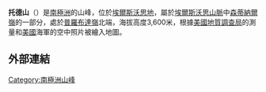 {{Unreferenced|time=2021-04-18T06:20:11+00:00}}
{{Infobox mountain
|name=托德山
|photo=
|photo_size=
|photo_caption=
|Elevation={{Convert|3600|m}}
|coordinates={{Coord|78|05|39|S|85|52|39|W}}
|map_image=Sentinel-Range-location-map.png
|map_size=210px
|map_caption=
|location=[[南極洲|南極洲]][[埃爾斯沃思地|埃爾斯沃思地]][[普羅布達嶺|普羅布達嶺]]
|range=[[埃爾斯沃思山脈|埃爾斯沃思山脈]]
}}
'''托德山'''（{{lang-en|Mount Todd}}）是[[南極洲|南極洲]]的山峰，位於[[埃爾斯沃思地|埃爾斯沃思地]]，屬於[[埃爾斯沃思山脈|埃爾斯沃思山脈]]中[[森蒂納爾嶺|森蒂納爾嶺]]的一部分，處於[[普羅布達嶺|普羅布達嶺]]北端，海拔高度3,600米，根據[[美國地質調查局|美國地質調查局]]的測量和[[美國|美國]]海軍的空中照片被繪入地圖。
==外部連結==
{{DEFAULTSORT:Mount Todd}}
[[Category:南極洲山峰|Category:南極洲山峰]]
{{EllsworthLand-geo-stub}}